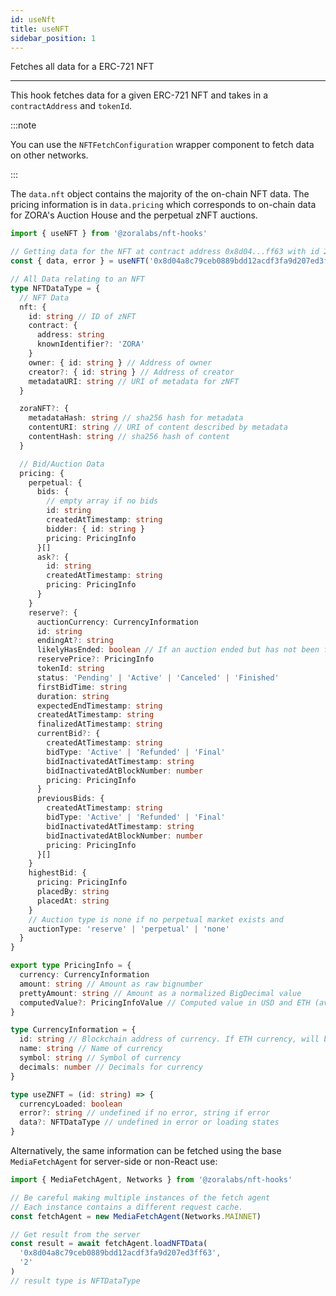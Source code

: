 ```yaml
---
id: useNft
title: useNFT
sidebar_position: 1
---
```


Fetches all data for a ERC-721 NFT

---

This hook fetches data for a given ERC-721 NFT and takes in a `contractAddress` and `tokenId`.

:::note

You can use the `NFTFetchConfiguration` wrapper component to fetch data on other networks.

:::

The `data.nft` object contains the majority of the on-chain NFT data.
The pricing information is in `data.pricing` which corresponds to on-chain data for ZORA's Auction House and the
perpetual zNFT auctions.

```ts
import { useNFT } from '@zoralabs/nft-hooks'

// Getting data for the NFT at contract address 0x8d04...ff63 with id 2
const { data, error } = useNFT('0x8d04a8c79ceb0889bdd12acdf3fa9d207ed3ff63', '2')

// All Data relating to an NFT
type NFTDataType = {
  // NFT Data
  nft: {
    id: string // ID of zNFT
    contract: {
      address: string
      knownIdentifier?: 'ZORA'
    }
    owner: { id: string } // Address of owner
    creator?: { id: string } // Address of creator
    metadataURI: string // URI of metadata for zNFT
  }

  zoraNFT?: {
    metadataHash: string // sha256 hash for metadata
    contentURI: string // URI of content described by metadata
    contentHash: string // sha256 hash of content
  }

  // Bid/Auction Data
  pricing: {
    perpetual: {
      bids: {
        // empty array if no bids
        id: string
        createdAtTimestamp: string
        bidder: { id: string }
        pricing: PricingInfo
      }[]
      ask?: {
        id: string
        createdAtTimestamp: string
        pricing: PricingInfo
      }
    }
    reserve?: {
      auctionCurrency: CurrencyInformation
      id: string
      endingAt?: string
      likelyHasEnded: boolean // If an auction ended but has not been finalized this will be true.
      reservePrice?: PricingInfo
      tokenId: string
      status: 'Pending' | 'Active' | 'Canceled' | 'Finished'
      firstBidTime: string
      duration: string
      expectedEndTimestamp: string
      createdAtTimestamp: string
      finalizedAtTimestamp: string
      currentBid?: {
        createdAtTimestamp: string
        bidType: 'Active' | 'Refunded' | 'Final'
        bidInactivatedAtTimestamp: string
        bidInactivatedAtBlockNumber: number
        pricing: PricingInfo
      }
      previousBids: {
        createdAtTimestamp: string
        bidType: 'Active' | 'Refunded' | 'Final'
        bidInactivatedAtTimestamp: string
        bidInactivatedAtBlockNumber: number
        pricing: PricingInfo
      }[]
    }
    highestBid: {
      pricing: PricingInfo
      placedBy: string
      placedAt: string
    }
    // Auction type is none if no perpetual market exists and
    auctionType: 'reserve' | 'perpetual' | 'none'
  }
}

export type PricingInfo = {
  currency: CurrencyInformation
  amount: string // Amount as raw bignumber
  prettyAmount: string // Amount as a normalized BigDecimal value
  computedValue?: PricingInfoValue // Computed value in USD and ETH (available from Uniswap API call)
}

type CurrencyInformation = {
  id: string // Blockchain address of currency. If ETH currency, will be 0x0000000000000000000000000000000000000000
  name: string // Name of currency
  symbol: string // Symbol of currency
  decimals: number // Decimals for currency
}

type useZNFT = (id: string) => {
  currencyLoaded: boolean
  error?: string // undefined if no error, string if error
  data?: NFTDataType // undefined in error or loading states
}
```

Alternatively, the same information can be fetched using the base `MediaFetchAgent` for server-side or non-React use:

```ts
import { MediaFetchAgent, Networks } from '@zoralabs/nft-hooks'

// Be careful making multiple instances of the fetch agent
// Each instance contains a different request cache.
const fetchAgent = new MediaFetchAgent(Networks.MAINNET)

// Get result from the server
const result = await fetchAgent.loadNFTData(
  '0x8d04a8c79ceb0889bdd12acdf3fa9d207ed3ff63',
  '2'
)
// result type is NFTDataType
```
